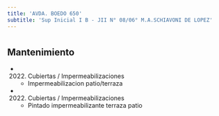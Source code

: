 ```yaml
---
title: 'AVDA. BOEDO 650'
subtitle: 'Sup Inicial I B - JII N° 08/06° M.A.SCHIAVONI DE LOPEZ'
---
```


#


## Mantenimiento

*  (2022) Cubiertas / Impermeabilizaciones 
    + Impermeabilizacion patio/terraza

*  (2022) Cubiertas / Impermeabilizaciones 
    + Pintado impermeabilizante terraza patio



